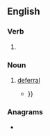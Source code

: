 ==English==

===Verb===
{{head|en|verb form}}

# {{present participle of|en|defer|nocat=1}}

===Noun===
{{en-noun}}

# [[deferral]]
#* {{quote-book|en|year=2007|author=Youru Wang|title=Deconstruction and the Ethical in Asian Thought|passage=It is the differings and '''deferrings''' of language that produce meanings, truths and values {{...}}}}

===Anagrams===
* {{anagrams|en|a=deefginrr|refringed}}